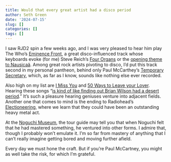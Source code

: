 ```yaml
---
title: Would that every great artist had a disco period
author: Seth Green
date: '2024-07-15'
slug: []
categories: []
tags: []
---
```


I saw RJD2 spin a few weeks ago, and I was very pleased to hear him play The Who's [Eminence Front](https://open.spotify.com/track/0LN5gIsS5tQSmRzQrHSaTR?si=a3a7a5cc79804a21), a great disco-influenced track whose keyboards evoke (for me) Steve Reich's [Four Organs](https://open.spotify.com/track/1c2F2h6Af9skg91Wp5xl1Q?si=103c13efea914bd8) or the [opening theme to Nausicaä](https://open.spotify.com/track/0QW4RCyj2Tc2N0hD1FjkcS?si=69983ff2697e404a). Among great rock artists pivoting to disco, I'd put this track second in my personal pantheon, behind only Paul McCarthey's [Temporary Secretary](https://open.spotify.com/track/4zcoGX2OQMMf4gs6KO9jzX?si=1a91fc17ab8c4272), which, as far as I know, sounds like nothing else ever recorded. 

Also high on my list are [I Miss You](https://open.spotify.com/track/3hJLKtTpgct9Y9wKww0BiR?si=78c9d3f29c684661) and [50 Ways to Leave your Lover](https://open.spotify.com/track/6Qb7gtV6Q4MnUjSbkFcopl?si=a54a7cf7a750491d). Hearing these songs "[is kind of like finding out Brian Wilson had a desert period](https://www.nytimes.com/2018/05/24/arts/okeeffes-hawaii-paintings.html?auth=login-google1tap&login=google1tap)." It's such a pleasure hearing geniuses venture into adjacent fields. Another one that comes to mind is the ending to Radiohead's [Electioneering](https://open.spotify.com/track/0gTRROuntlrPQ64W3J2Etv?si=8c996b49429d48f5), where we learn that they could have been an outstanding heavy metal act.

At the [Noguchi Museum](https://www.noguchi.org/), the tour guide may tell you that when Noguchi felt that he had mastered something, he ventured into other forms. I admire that, though I probably won't emulate it. I'm so far from mastery of anything that I can't really imagine getting bored and moving further afield. 

Every day we must hone the craft. But if you're Paul McCartney, you might as well take the risk, for which I'm grateful. 
